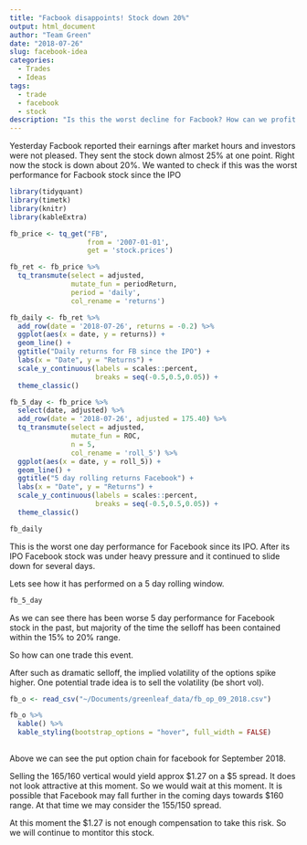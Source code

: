 ```yaml
---
title: "Facbook disappoints! Stock down 20%"
output: html_document
author: "Team Green"
date: "2018-07-26"
slug: facebook-idea
categories:
  - Trades
  - Ideas
tags:
  - trade
  - facebook
  - stock
description: "Is this the worst decline for Facbook? How can we profit from this?"
---
```


Yesterday Facbook reported their earnings after market hours and investors were not pleased. They sent the stock down almost 25% at one point. Right now the stock is down about 20%. We wanted to check if this was the worst performance for Facbook stock since the IPO

```r
library(tidyquant)
library(timetk)
library(knitr)
library(kableExtra)
```

```r
fb_price <- tq_get("FB",
                   from = '2007-01-01',
                   get = 'stock.prices')

fb_ret <- fb_price %>%
  tq_transmute(select = adjusted,
               mutate_fun = periodReturn,
               period = 'daily',
               col_rename = 'returns')

fb_daily <- fb_ret %>%
  add_row(date = '2018-07-26', returns = -0.2) %>%
  ggplot(aes(x = date, y = returns)) +
  geom_line() +
  ggtitle("Daily returns for FB since the IPO") +
  labs(x = "Date", y = "Returns") +
  scale_y_continuous(labels = scales::percent,
                     breaks = seq(-0.5,0.5,0.05)) +
  theme_classic()

fb_5_day <- fb_price %>%
  select(date, adjusted) %>%
  add_row(date = '2018-07-26', adjusted = 175.40) %>%
  tq_transmute(select = adjusted,
               mutate_fun = ROC,
               n = 5,
               col_rename = 'roll_5') %>%
  ggplot(aes(x = date, y = roll_5)) +
  geom_line() +
  ggtitle("5 day rolling returns Facebook") +
  labs(x = "Date", y = "Returns") +
  scale_y_continuous(labels = scales::percent,
                     breaks = seq(-0.5,0.5,0.05)) +
  theme_classic()


```


```r
fb_daily
```

This is the worst one day performance for Facebook since its IPO. After its IPO Facebook stock was under heavy pressure and it continued to slide down for several days.

Lets see how it has performed on a 5 day rolling window.

```r
fb_5_day
```

As we can see there has been worse 5 day performance for Facebook stock in the past, but majority of the time the selloff has been contained within the 15% to 20% range.

So how can one trade this event.

After such as dramatic selloff, the implied volatility of the options spike higher. One potential trade idea is to sell the volatility (be short vol).


```r

fb_o <- read_csv("~/Documents/greenleaf_data/fb_op_09_2018.csv")

```

```r

fb_o %>%
  kable() %>%
  kable_styling(bootstrap_options = "hover", full_width = FALSE)
  

```

Above we can see the put option chain for facebook for September 2018. 

Selling the 165/160 vertical would yield approx \$1.27 on a \$5 spread. It does not look attractive at this moment. So we would wait at this moment. It is possible that Facebook may fall further in the coming days towards \$160 range. At that time we may consider the 155/150 spread. 

At this moment the \$1.27 is not enough compensation to take this risk. So we will continue to montitor this stock.



